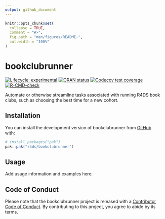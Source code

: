 ```yaml
---
output: github_document
---
```


<!-- README.md is generated from README.Rmd. Please edit that file -->

```r
knitr::opts_chunk$set(
  collapse = TRUE,
  comment = "#>",
  fig.path = "man/figures/README-",
  out.width = "100%"
)
```

# bookclubrunner

<!-- badges: start -->
[![Lifecycle: experimental](https://img.shields.io/badge/lifecycle-experimental-orange.svg)](https://lifecycle.r-lib.org/articles/stages.html#experimental)
[![CRAN status](https://www.r-pkg.org/badges/version/bookclubrunner)](https://CRAN.R-project.org/package=bookclubrunner)
[![Codecov test coverage](https://codecov.io/gh/r4ds/bookclubrunner/branch/main/graph/badge.svg)](https://app.codecov.io/gh/r4ds/bookclubrunner?branch=main)
[![R-CMD-check](https://github.com/r4ds/bookclubrunner/actions/workflows/R-CMD-check.yaml/badge.svg)](https://github.com/r4ds/bookclubrunner/actions/workflows/R-CMD-check.yaml)
<!-- badges: end -->

Automate or otherwise streamline tasks associated with running R4DS book clubs, such as choosing the best time for a new cohort.

## Installation

You can install the development version of bookclubrunner from [GitHub](https://github.com/) with:

``` r
# install.packages("pak")
pak::pak("r4ds/bookclubrunner")
```

## Usage

Add usage information and examples here.

## Code of Conduct

Please note that the bookclubrunner project is released with a [Contributor Code of Conduct](https://r4ds.github.io/bookclubrunner/CODE_OF_CONDUCT.html). By contributing to this project, you agree to abide by its terms.
